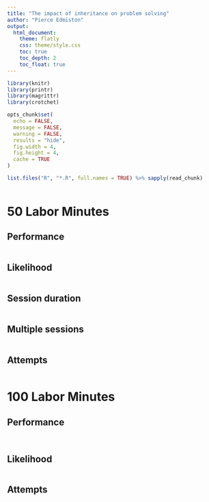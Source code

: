 ```yaml
---
title: "The impact of inheritance on problem solving"
author: "Pierce Edmiston"
output:
  html_document:
    theme: flatly
    css: theme/style.css
    toc: true
    toc_depth: 2
    toc_float: true
---
```


```r
library(knitr)
library(printr)
library(magrittr)
library(crotchet)

opts_chunk$set(
  echo = FALSE,
  message = FALSE,
  warning = FALSE,
  results = "hide",
  fig.width = 4,
  fig.height = 4,
  cache = TRUE
)

list.files("R", "*.R", full.names = TRUE) %>% sapply(read_chunk)
```

```r
```

# 50 Labor Minutes

## Performance

```r
```

## Likelihood

```r
```

## Session duration

```r
```

## Multiple sessions

```r
```

## Attempts

```r
```

# 100 Labor Minutes

## Performance

```r
```

```r
```

## Likelihood

```r
```

## Attempts

```r
```
